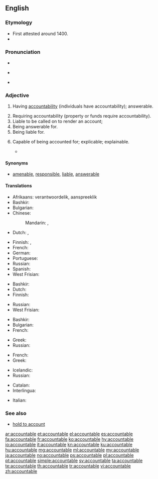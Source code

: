 ==English==

===Etymology===
* First attested around 1400.
* {{suffix|account|able|lang=en}}

===Pronunciation===
* {{IPA|/ʌˈkaʊntəbl̩/|lang=en}}
* {{a|US}} {{IPA|/ə.ˈkaʊn.tə.bəl/|lang=en}}
* {{audio|En-us-accountable.ogg|Audio (US)|lang=en}}

===Adjective===
{{en-adj}}

# Having [[accountability]] (individuals have accountability); answerable.
#: {{usex|Every man is '''accountable''' to God for his conduct.|lang=en}}
#: {{usex|You will be held '''accountable''' for your misdemeanors.|lang=en}}
# Requiring accountability (property or funds require accountability).
# Liable to be called on to render an account;
# Being answerable for.
# Being liable for.
# {{context|rare|lang=en}} Capable of being accounted for; explicable; explainable.
#* {{quote-book|passage=True religion . . . intelligible, rational, and '''accountable''', -- not a burden but a privilege.|author={{w|Benjamin Whichcote}}}}

====Synonyms====
* [[amenable]], [[responsible]], [[liable]], [[answerable]]

====Translations====
{{trans-top|Having accountability}}
* Afrikaans: verantwoordelik, aanspreeklik
* Bashkir: {{t|ba|яуаплы|sc=Cyrl}}
* Bulgarian: {{t+|bg|отговорен}}
* Chinese:
*: Mandarin: {{t|cmn|有責任的|sc=Hani}}, {{t|cmn|有解說義務的|sc=Hani}}
* Dutch: {{t+|nl|verantwoordelijk}}, {{t+|nl|aansprakelijk}}
{{trans-mid}}
* Finnish: {{t|fi|vastuussa oleva}}, {{t+|fi|vastuullinen}}
* French: {{t+|fr|responsable|m|f}}
* German: {{t+|de|verantwortlich}}
* Portuguese: {{t|pt|responsável}}
* Russian: {{t+|ru|отве́тственный}}
* Spanish: {{t+|es|responsable}}
* West Frisian: {{t|fy|ferantwurdlik}}
{{trans-bottom}}

{{trans-top|Requiring accountability}}
* Bashkir: {{t|ba|яуаплы|sc=Cyrl}}
* Dutch: {{t+|nl|verklaarbaar}}
* Finnish: {{t+|fi|vastuullinen}}
{{trans-mid}}
* Russian: {{t+|ru|подотчётный}}
* West Frisian: {{t|fy|ferklearber}}
{{trans-bottom}}

{{trans-top|Liable to be called on to render an account}}
* Bashkir: {{t|ba|яуаплы|sc=Cyrl}}
* Bulgarian: {{t|bg|подотчетен}}
* French: {{t+|fr|responsable|m|f}}
{{trans-mid}}
* Greek: {{t+|el|υπόλογος}}
* Russian: {{t+|ru|подотчётный}}
{{trans-bottom}}

{{trans-top|Capable of being accounted for; explicable}}
* French: {{t|fr|expliquable|m|f}}
* Greek: {{t+|el|ευεξήγητος}}
{{trans-mid}}
* Icelandic: {{t|is|skýranlegur|m}}
* Russian: {{t+|ru|объясни́мый}}
{{trans-bottom}}

{{trans-top|Items such as airline tickets, whose issue must be recorded by the issuing authority and matched up again after use}}
{{trans-mid}}
{{trans-bottom}}

{{checktrans-top}}
* Catalan: {{t-check|ca|responsable}}
* Interlingua: {{t-check|ia|responsabile}}
{{trans-mid}}
* Italian: {{t-check|it|responsabile}}
{{trans-bottom}}

===See also===
* [[hold to account]]

[[ar:accountable]]
[[et:accountable]]
[[el:accountable]]
[[es:accountable]]
[[fa:accountable]]
[[fr:accountable]]
[[ko:accountable]]
[[hy:accountable]]
[[io:accountable]]
[[it:accountable]]
[[kn:accountable]]
[[ku:accountable]]
[[hu:accountable]]
[[mg:accountable]]
[[ml:accountable]]
[[my:accountable]]
[[ja:accountable]]
[[no:accountable]]
[[ps:accountable]]
[[pl:accountable]]
[[pt:accountable]]
[[simple:accountable]]
[[sv:accountable]]
[[ta:accountable]]
[[te:accountable]]
[[th:accountable]]
[[tr:accountable]]
[[vi:accountable]]
[[zh:accountable]]